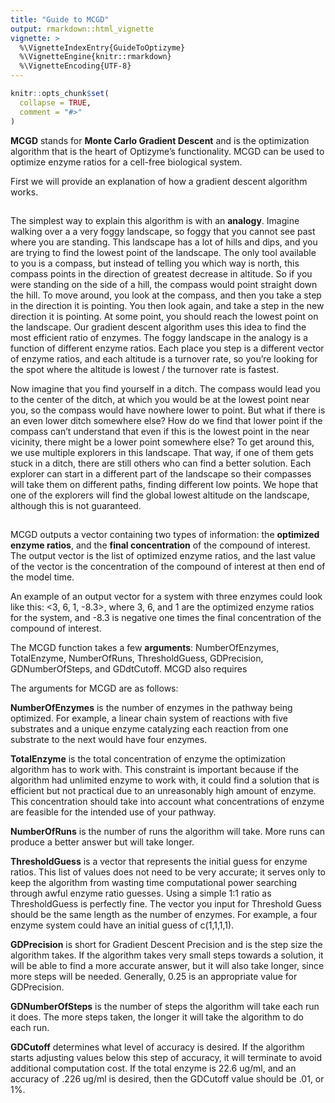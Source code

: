 ```yaml
---
title: "Guide to MCGD"
output: rmarkdown::html_vignette
vignette: >
  %\VignetteIndexEntry{GuideToOptizyme}
  %\VignetteEngine{knitr::rmarkdown}
  %\VignetteEncoding{UTF-8}
---
```


```r
knitr::opts_chunk$set(
  collapse = TRUE,
  comment = "#>"
)
```

**MCGD** stands for **Monte Carlo Gradient Descent** and is the optimization algorithm that is the heart of Optizyme's functionality. MCGD can be used to optimize enzyme ratios for a cell-free biological system.

First we will provide an explanation of how a gradient descent algorithm works. 

##

The simplest way to explain this algorithm is with an **analogy**. Imagine walking over a a very foggy landscape, so foggy that you cannot see past where you are standing. This landscape has a lot of hills and dips, and you are trying to find the lowest point of the landscape. The only tool available to you is a compass, but instead of telling you which way is north, this compass points in the direction of greatest decrease in altitude. So if you were standing on the side of a hill, the compass would point straight down the hill.  To move around, you look at the compass, and then you take a step in the direction it is pointing. You then look again, and take a step in the new direction it is pointing. At some point, you should reach the lowest point on the landscape. Our gradient descent algorithm uses this idea to find the most efficient ratio of enzymes. The foggy landscape in the analogy is a function of different enzyme ratios. Each place you step is a different vector of enzyme ratios, and each altitude is a turnover rate, so you're looking for the spot where the altitude is lowest / the turnover rate is fastest. 

Now imagine that you find yourself in a ditch. The compass would lead you to the center of the ditch, at which you would be at the lowest point near you, so the compass would have nowhere lower to point. But what if there is an even lower ditch somewhere else? How do we find that lower point if the compass can't understand that even if this is the lowest point in the near vicinity, there might be a lower point somewhere else? To get around this, we use multiple explorers in this landscape. That way, if one of them gets stuck in a ditch, there are still others who can find a better solution. Each explorer can start in a different part of the landscape so their compasses will take them on different paths, finding different low points. We hope that one of the explorers will find the global lowest altitude on the landscape, although this is not guaranteed.

##

MCGD outputs a vector containing two types of information: the **optimized enzyme ratios**, and the **final concentration** of the compound of interest. The output vector is the list of optimized enzyme ratios, and the last value of the vector is the concentration of the compound of interest at then end of the model time.

An example of an output vector for a system with three enzymes could look like this: <3, 6, 1, -8.3>, where 3, 6, and 1 are the optimized enzyme ratios for the system, and -8.3 is negative one times the final concentration of the compound of interest.

The MCGD function takes a few **arguments**: NumberOfEnzymes, TotalEnzyme, NumberOfRuns, ThresholdGuess, GDPrecision, GDNumberOfSteps, and GDdtCutoff. MCGD also requires

The arguments for MCGD are as follows:

**NumberOfEnzymes** is the number of enzymes in the pathway being optimized. For example, a linear chain system of reactions with five substrates and a unique enzyme catalyzing each reaction from one substrate to the next would have four enzymes.

**TotalEnzyme** is the total concentration of enzyme the optimization algorithm has to work with. This constraint is important because if the algorithm had unlimited enzyme to work with, it could find a solution that is efficient but not practical due to an unreasonably high amount of enzyme. This concentration should take into account what concentrations of enzyme are feasible for the intended use of your pathway.

**NumberOfRuns** is the number of runs the algorithm will take. More runs can produce a better answer but will take longer.

**ThresholdGuess** is a vector that represents the initial guess for enzyme ratios. This list of values does not need to be very accurate; it serves only to keep the algorithm from wasting time computational power searching through awful enzyme ratio guesses. Using a simple 1:1 ratio as ThresholdGuess is perfectly fine. The vector you input for Threshold Guess should be the same length as the number of enzymes. For example, a four enzyme system could have an initial guess of c(1,1,1,1).

**GDPrecision** is short for Gradient Descent Precision and is the step size the algorithm takes. If the algorithm takes very small steps towards a solution, it will be able to find a more accurate answer, but it will also take longer, since more steps will be needed. Generally, 0.25 is an appropriate value for GDPrecision.

**GDNumberOfSteps** is the number of steps the algorithm will take each run it does. The more steps taken, the longer it will take the algorithm to do each run.

**GDCutoff** determines what level of accuracy is desired. If the algorithm starts adjusting values below this step of accuracy, it will terminate to avoid additional computation cost. If the total enzyme is 22.6 ug/ml, and an accuracy of .226 ug/ml is desired, then the GDCutoff value should be .01, or 1%.
